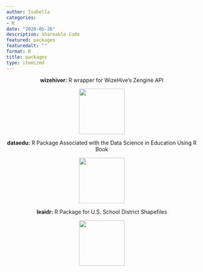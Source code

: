 ```yaml
---
author: Isabella
categories:
- R
date: "2020-05-26"
description: Shareable Code
featured: packages
featuredalt: ""
format: R
title: packages
type: itemized
---
```


<center>
**wizehiver:** R wrapper for WizeHive's Zengine API

<a href="https://github.com/ivelasq/wizehiver" target="_blank">![](https://image.ibb.co/hkekzT/hex_Sticker_nospot_copy.png){height=120px}</a>
</center> 

<center>
**dataedu:** R Package Associated with the Data Science in Education Using R Book

<a href="https://github.com/data-edu" target="_blank">![](https://github.com/ivelasq/dataedu/blob/master/man/figures/logo.png?raw=true){height=120px}</a>
</center>

<center>
**leaidr:** R Package for U.S. School District Shapefiles

<a href="https://github.com/ivelasq/leaidr" target="_blank">![](https://github.com/ivelasq/leaidr/blob/master/man/figures/logo.png?raw=true){height=120px}</a>
</center>